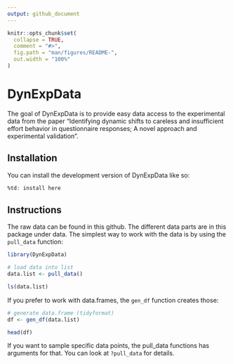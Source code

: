 ```yaml
---
output: github_document
---
```


<!-- README.md is generated from README.Rmd. Please edit that file -->

```r
knitr::opts_chunk$set(
  collapse = TRUE,
  comment = "#>",
  fig.path = "man/figures/README-",
  out.width = "100%"
)
```

# DynExpData

<!-- badges: start -->
<!-- badges: end -->

The goal of DynExpData is to provide easy data access to the experimental data from the paper "Identifying dynamic shifts to careless and insufficient effort behavior in questionnaire responses; A novel approach and experimental validation".

## Installation

You can install the development version of DynExpData like so:

``` r
%td: install here
```

## Instructions

The raw data can be found in this github. The different data parts are in this package under data. The simplest way to work with the data is by using the ``pull_data`` function:

```r
library(DynExpData)

# load data into list
data.list <- pull_data()

ls(data.list)

```

If you prefer to work with data.frames, the ``gen_df`` function creates those:

```r
# generate data.frame (tidyformat)
df <- gen_df(data.list)

head(df)

```

If you want to sample specific data points, the pull_data functions has arguments for that. You can look at ``?pull_data`` for details.
